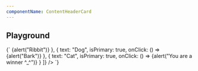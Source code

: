```yaml
---
componentName: ContentHeaderCard
---
```


## Playground

<LiveComponent>
{`
<ContentHeaderCard
  icon="waypoint"
  title="Cool Integration"
  attribution="@hashicorp"
  description="Lorem ipsum dolor sit amet, consectetur adipiscing elit, sed do eiusmod tempor incididunt ut labore et dolore magna aliqua. Ut enim ad minim veniam"
  note="Updated 10 months ago"
  badges={[
    {
      text: "Cool",
      tooltip: "You are cool ;)"
    },
    {
      text: "Foobar",
      tooltip: "A tooltip for foobar"
    }
  ]}
  links={[
    {
      text: "GitHub",
      href: "https://github.com"
    },
    {
      text: "Home",
      href: "/"
    },
  ]}
  buttons={[
    {
      text: "Frog",
      isPrimary: true,
      onClick: () => {alert("Ribbit")}
    },
    {
      text: "Dog",
      isPrimary: true,
      onClick: () => {alert("Bark")}
    },
    {
      text: "Cat",
      isPrimary: true,
      onClick: () => {alert("You are a winner ^_^")}
    }
  ]}
/>
`}

</LiveComponent>
